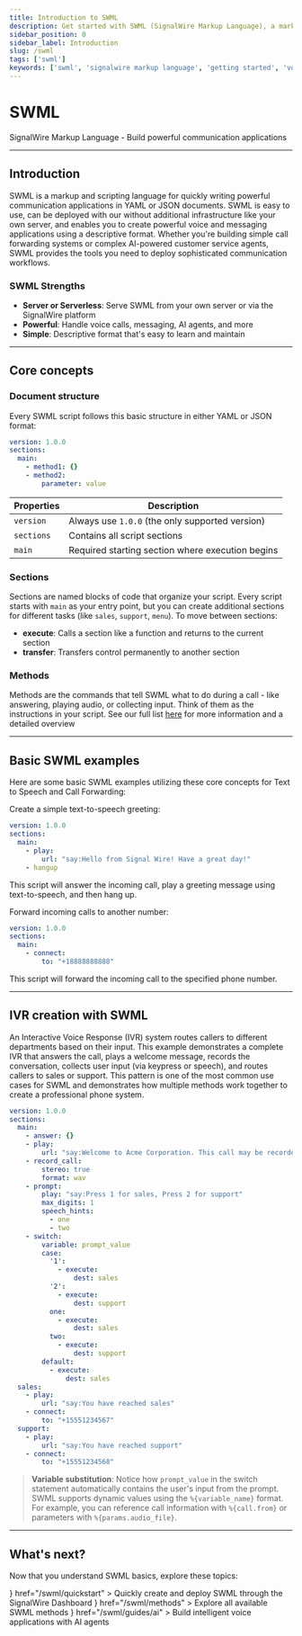 ```yaml
---
title: Introduction to SWML
description: Get started with SWML (SignalWire Markup Language), a markup and scripting language for quickly writing powerful communication applications in YAML or JSON documents.
sidebar_position: 0
sidebar_label: Introduction
slug: /swml
tags: ['swml']
keywords: ['swml', 'signalwire markup language', 'getting started', 'voice applications', 'yaml', 'json']
---
```



# SWML

<Subtitle>SignalWire Markup Language - Build powerful communication applications</Subtitle>

***

## Introduction

SWML is a markup and scripting language for quickly writing powerful communication applications in YAML or JSON documents. SWML is easy to use, can be deployed with our without additional infrastructure like your own server, and enables you to create powerful voice and messaging applications using a descriptive format. Whether you're building simple call forwarding systems or complex AI-powered customer service agents, SWML provides the tools you need to deploy sophisticated communication workflows. 

### SWML Strengths

- **Server or Serverless**: Serve SWML from your own server or via the SignalWire platform
- **Powerful**: Handle voice calls, messaging, AI agents, and more
- **Simple**: Descriptive format that's easy to learn and maintain

***

## Core concepts

### Document structure

Every SWML script follows this basic structure in either YAML or JSON format:

```yaml andJson
version: 1.0.0
sections:
  main:
    - method1: {}
    - method2:
        parameter: value
```

| Properties | Description |
|-----------|-------------|
| `version` | Always use `1.0.0` (the only supported version) |
| `sections` | Contains all script sections |
| `main` | Required starting section where execution begins |


### Sections

Sections are named blocks of code that organize your script. Every script starts with `main` as your entry point, but you can create additional sections for different tasks (like `sales`, `support`, `menu`). To move between sections:

- **execute**: Calls a section like a function and returns to the current section
- **transfer**: Transfers control permanently to another section

### Methods

Methods are the commands that tell SWML what to do during a call - like answering, playing audio, or collecting input. Think of them as the instructions in your script. See our full list [here](/swml/methods) for more information and a detailed overview

***

## Basic SWML examples

Here are some basic SWML examples utilizing these core concepts for Text to Speech and Call Forwarding:

<Tabs>
<TabItem value="text-to-speech" label="Text to Speech">

Create a simple text-to-speech greeting:

```yaml andJson
version: 1.0.0
sections:
  main:
    - play:
        url: "say:Hello from Signal Wire! Have a great day!"
    - hangup
```

This script will answer the incoming call, play a greeting message using text-to-speech, and then hang up.

</TabItem>
<TabItem value="call-forwarding" label="Call Forwarding">

Forward incoming calls to another number:

```yaml andJson
version: 1.0.0
sections:
  main:
    - connect:
        to: "+18888888888"
```

This script will forward the incoming call to the specified phone number.

</TabItem>
</Tabs>

***

## IVR creation with SWML

An Interactive Voice Response (IVR) system routes callers to different departments based on their input. This example demonstrates a complete IVR that answers the call, plays a welcome message, records the conversation, collects user input (via keypress or speech), and routes callers to sales or support. This pattern is one of the most common use cases for SWML and demonstrates how multiple methods work together to create a professional phone system.

```yaml andJson
version: 1.0.0
sections:
  main:
    - answer: {}
    - play:
        url: "say:Welcome to Acme Corporation. This call may be recorded."
    - record_call:
        stereo: true
        format: wav
    - prompt:
        play: "say:Press 1 for sales, Press 2 for support"
        max_digits: 1
        speech_hints:
          - one
          - two
    - switch:
        variable: prompt_value
        case:
          '1':
            - execute:
                dest: sales
          '2':
            - execute:
                dest: support
          one:
            - execute:
                dest: sales
          two:
            - execute:
                dest: support
        default:
          - execute:
              dest: sales
  sales:
    - play:
        url: "say:You have reached sales"
    - connect:
        to: "+15551234567"
  support:
    - play:
        url: "say:You have reached support"
    - connect:
        to: "+15551234568"
```

> **Variable substitution**: Notice how `prompt_value` in the switch statement automatically contains the user's input from the prompt. SWML supports dynamic values using the `%{variable_name}` format. For example, you can reference call information with `%{call.from}` or parameters with `%{params.audio_file}`.

***

## What's next?

Now that you understand SWML basics, explore these topics:

  <CardGroup cols={3}>
    <Card
      title="Quickstart"
      icon={<MdAutoAwesome />}
      href="/swml/quickstart"
    >
      Quickly create and deploy SWML through the SignalWire Dashboard
    </Card>
    <Card
      title="Methods reference"
      icon={<MdCode />}
      href="/swml/methods"
    >
      Explore all available SWML methods
    </Card>
    <Card
      title="AI guides"
      icon={<MdSmartToy />}
      href="/swml/guides/ai"
    >
      Build intelligent voice applications with AI agents
    </Card>
  </CardGroup>

